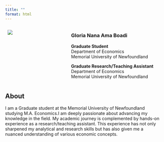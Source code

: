 ```yaml
---
title: ""
format: html
---
```






::: columns
::: {.column width="40%"}
  ![](Gloria Nana Ama Boadi -1993-10-16 Digital Photo jpg.jpg)
:::

::: {.column width="60%"}
### Gloria Nana Ama Boadi

**Graduate Student**\
Department of Economics\
Memorial University of Newfoundland

**Graduate Research/Teaching Assistant**\
Department of Economics\
Memorial University of Newfoundland
:::
:::

## About

I am a Graduate student at the Memorial University of Newfoundland studying M.A. Economics.I am deeply passionate about advancing my knowledge in the field. My academic journey is complemented by hands-on experience as a research/teaching assistant. This experience has not only sharpened my analytical and research skills but has also given me a nuanced understanding of various economic concepts. 

